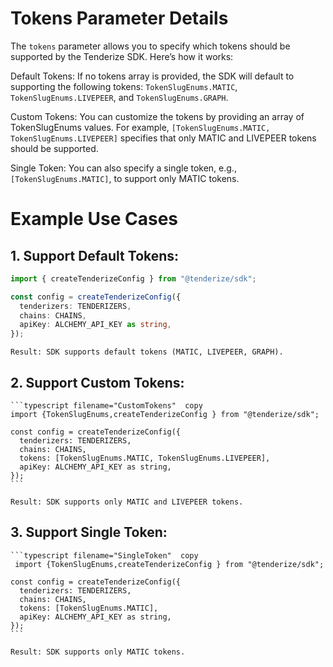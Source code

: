 # Tokens Parameter Details

The `tokens` parameter allows you to specify which tokens should be supported by the Tenderize SDK. Here’s how it works:

Default Tokens: If no tokens array is provided, the SDK will default to supporting the following tokens: `TokenSlugEnums.MATIC`, `TokenSlugEnums.LIVEPEER`, and `TokenSlugEnums.GRAPH`.

Custom Tokens: You can customize the tokens by providing an array of TokenSlugEnums values. For example, `[TokenSlugEnums.MATIC, TokenSlugEnums.LIVEPEER]` specifies that only MATIC and LIVEPEER tokens should be supported.

Single Token: You can also specify a single token, e.g., `[TokenSlugEnums.MATIC]`, to support only MATIC tokens.

# Example Use Cases

## 1. Support Default Tokens:

```typescript filename="DefaultTokens"  copy
import { createTenderizeConfig } from "@tenderize/sdk";

const config = createTenderizeConfig({
  tenderizers: TENDERIZERS,
  chains: CHAINS,
  apiKey: ALCHEMY_API_KEY as string,
});
```

`Result: SDK supports default tokens (MATIC, LIVEPEER, GRAPH).`

## 2. Support Custom Tokens:

    ```typescript filename="CustomTokens"  copy
    import {TokenSlugEnums,createTenderizeConfig } from "@tenderize/sdk";

    const config = createTenderizeConfig({
      tenderizers: TENDERIZERS,
      chains: CHAINS,
      tokens: [TokenSlugEnums.MATIC, TokenSlugEnums.LIVEPEER],
      apiKey: ALCHEMY_API_KEY as string,
    });
    ```

`Result: SDK supports only MATIC and LIVEPEER tokens.`

## 3. Support Single Token:

    ```typescript filename="SingleToken"  copy
     import {TokenSlugEnums,createTenderizeConfig } from "@tenderize/sdk";

    const config = createTenderizeConfig({
      tenderizers: TENDERIZERS,
      chains: CHAINS,
      tokens: [TokenSlugEnums.MATIC],
      apiKey: ALCHEMY_API_KEY as string,
    });
    ```

`Result: SDK supports only MATIC tokens.`

```

```
